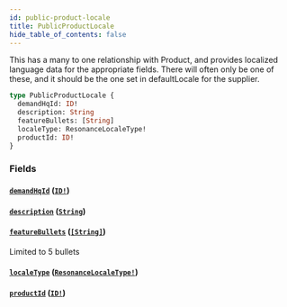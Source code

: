 ```yaml
---
id: public-product-locale
title: PublicProductLocale
hide_table_of_contents: false
---
```



This has a many to one relationship with Product, and provides localized language data for the appropriate fields.
There will often only be one of these, and it should be the one set in defaultLocale for the supplier.

```graphql
type PublicProductLocale {
  demandHqId: ID!
  description: String
  featureBullets: [String]
  localeType: ResonanceLocaleType!
  productId: ID!
}
```


### Fields

#### [`demandHqId`](#) ([`ID!`](/developers/demandhq-apis/storefront-api/graphql/reference/scalars/id))




#### [`description`](#) ([`String`](/developers/demandhq-apis/storefront-api/graphql/reference/scalars/string))




#### [`featureBullets`](#) ([`[String]`](/developers/demandhq-apis/storefront-api/graphql/reference/scalars/string))

Limited to 5 bullets


#### [`localeType`](#) ([`ResonanceLocaleType!`](/developers/demandhq-apis/storefront-api/graphql/reference/enums/resonance-locale-type))




#### [`productId`](#) ([`ID!`](/developers/demandhq-apis/storefront-api/graphql/reference/scalars/id))







